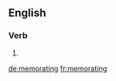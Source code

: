 ==English==

===Verb===
{{head|en}}

# {{present participle of|memorate}}

[[de:memorating]]
[[fr:memorating]]